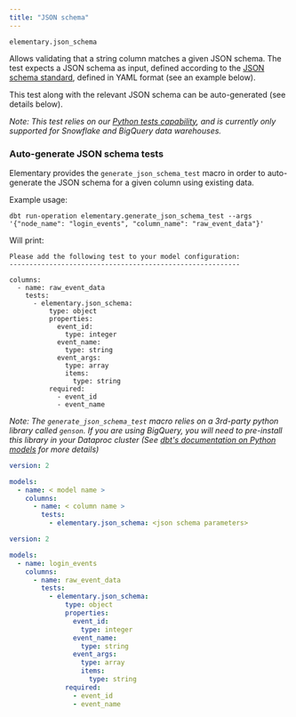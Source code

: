 ```yaml
---
title: "JSON schema"
---
```


`elementary.json_schema`

Allows validating that a string column matches a given JSON schema. The test expects a JSON schema as input,
defined according to the [JSON schema standard](https://json-schema.org/), defined in YAML format (see an example below).

This test along with the relevant JSON schema can be auto-generated (see details below).

_Note: This test relies on our [Python tests capability](/data-tests/python-tests), and is currently only supported for
Snowflake and BigQuery data warehouses._

### Auto-generate JSON schema tests

Elementary provides the `generate_json_schema_test` macro in order to auto-generate the JSON schema for a given
column using existing data.

Example usage:

```shell
dbt run-operation elementary.generate_json_schema_test --args '{"node_name": "login_events", "column_name": "raw_event_data"}'
```

Will print:

```shell
Please add the following test to your model configuration:
----------------------------------------------------------

columns:
  - name: raw_event_data
    tests:
      - elementary.json_schema:
          type: object
          properties:
            event_id:
              type: integer
            event_name:
              type: string
            event_args:
              type: array
              items:
                type: string
          required:
            - event_id
            - event_name
```

_Note: The `generate_json_schema_test` macro relies on a 3rd-party python library called `genson`. If you are using
BigQuery, you will need to pre-install this library in your Dataproc cluster (See [dbt's documentation on Python models](https://docs.getdbt.com/docs/building-a-dbt-project/building-models/python-models#specific-data-platforms)
for more details)_

<RequestExample>

```yml Models
version: 2

models:
  - name: < model name >
    columns:
      - name: < column name >
        tests:
          - elementary.json_schema: <json schema parameters>
```

```yml Models example
version: 2

models:
  - name: login_events
    columns:
      - name: raw_event_data
        tests:
          - elementary.json_schema:
              type: object
              properties:
                event_id:
                  type: integer
                event_name:
                  type: string
                event_args:
                  type: array
                  items:
                    type: string
              required:
                - event_id
                - event_name
```

</RequestExample>
